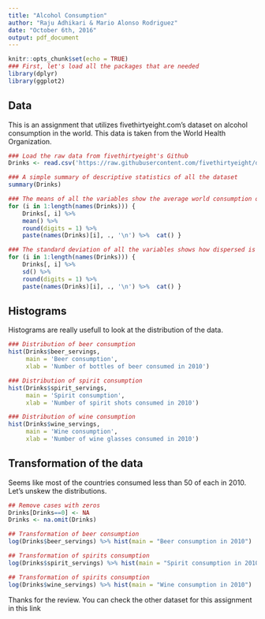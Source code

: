 ```yaml
---
title: "Alcohol Consumption"
author: "Raju Adhikari & Mario Alonso Rodriguez"
date: "October 6th, 2016"
output: pdf_document
---
```


```r
knitr::opts_chunk$set(echo = TRUE)
### First, let's load all the packages that are needed
library(dplyr)
library(ggplot2)
```

## Data

This is an assignment that utilizes fivethirtyeight.com's dataset on alcohol consumption in the world. This data is taken from the World Health Organization.  

```r
### Load the raw data from fivethirtyeight's Github
Drinks <- read.csv('https://raw.githubusercontent.com/fivethirtyeight/data/master/alcohol-consumption/drinks.csv')

### A simple summary of descriptive statistics of all the dataset
summary(Drinks)

### The means of all the variables show the average world consumption of each drink
for (i in 1:length(names(Drinks))) {
    Drinks[, i] %>%
    mean() %>%
    round(digits = 1) %>%
    paste(names(Drinks)[i], ., '\n') %>%  cat() }

### The standard deviation of all the variables shows how dispersed is the data
for (i in 1:length(names(Drinks))) {
    Drinks[, i] %>%
    sd() %>%
    round(digits = 1) %>%
    paste(names(Drinks)[i], ., '\n') %>%  cat() }


```

## Histograms

Histograms are really usefull to look at the distribution of the data.

```r
### Distribution of beer consumption
hist(Drinks$beer_servings,
     main = 'Beer consumption',
     xlab = 'Number of bottles of beer consumed in 2010')

### Distribution of spirit consumption
hist(Drinks$spirit_servings,
     main = 'Spirit consumption',
     xlab = 'Number of spirit shots consumed in 2010')

### Distribution of wine consumption
hist(Drinks$wine_servings,
     main = 'Wine consumption',
     xlab = 'Number of wine glasses consumed in 2010')
```

## Transformation of the data

Seems like most of the countries consumed less than 50 of each in 2010. Let's unskew the distributions. 


```r
## Remove cases with zeros
Drinks[Drinks==0] <- NA
Drinks <- na.omit(Drinks)

## Transformation of beer consumption
log(Drinks$beer_servings) %>% hist(main = "Beer consumption in 2010")

## Transformation of spirits consumption
log(Drinks$spirit_servings) %>% hist(main = "Spirit consumption in 2010")

## Transformation of spirits consumption
log(Drinks$wine_servings) %>% hist(main = "Wine consumption in 2010")

```

Thanks for the review. You can check the other dataset for this assignment in this link
